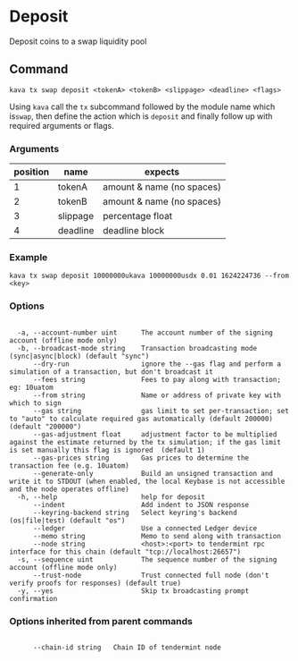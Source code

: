 # Deposit

Deposit coins to a swap liquidity pool

## Command

```
kava tx swap deposit <tokenA> <tokenB> <slippage> <deadline> <flags>
```

Using `kava` call the `tx` subcommand followed by the module name which is`swap`, then define the action which is `deposit` and finally follow up with required arguments or flags.

### Arguments

| position | name     | expects                   |
| -------- | -------- | ------------------------- |
| 1        | tokenA   | amount & name (no spaces) |
| 2        | tokenB   | amount & name (no spaces) |
| 3        | slippage | percentage float          |
| 4        | deadline | deadline block            |

### Example

```
kava tx swap deposit 10000000ukava 10000000usdx 0.01 1624224736 --from <key>
```

### Options

```

  -a, --account-number uint      The account number of the signing account (offline mode only)
  -b, --broadcast-mode string    Transaction broadcasting mode (sync|async|block) (default "sync")
      --dry-run                  ignore the --gas flag and perform a simulation of a transaction, but don't broadcast it
      --fees string              Fees to pay along with transaction; eg: 10uatom
      --from string              Name or address of private key with which to sign
      --gas string               gas limit to set per-transaction; set to "auto" to calculate required gas automatically (default 200000) (default "200000")
      --gas-adjustment float     adjustment factor to be multiplied against the estimate returned by the tx simulation; if the gas limit is set manually this flag is ignored  (default 1)
      --gas-prices string        Gas prices to determine the transaction fee (e.g. 10uatom)
      --generate-only            Build an unsigned transaction and write it to STDOUT (when enabled, the local Keybase is not accessible and the node operates offline)
  -h, --help                     help for deposit
      --indent                   Add indent to JSON response
      --keyring-backend string   Select keyring's backend (os|file|test) (default "os")
      --ledger                   Use a connected Ledger device
      --memo string              Memo to send along with transaction
      --node string              <host>:<port> to tendermint rpc interface for this chain (default "tcp://localhost:26657")
  -s, --sequence uint            The sequence number of the signing account (offline mode only)
      --trust-node               Trust connected full node (don't verify proofs for responses) (default true)
  -y, --yes                      Skip tx broadcasting prompt confirmation

```

### Options inherited from parent commands

```

      --chain-id string   Chain ID of tendermint node

```
